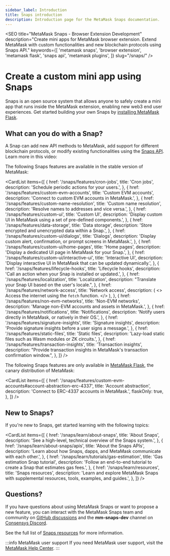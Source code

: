 ```yaml
---
sidebar_label: Introduction
title: Snaps introduction
description: Introduction page for the MetaMask Snaps documentation.
---
```



<SEO
  title="MetaMask Snaps - Browser Extension Development"
  description="Create mini apps for MetaMask browser extension. Extend MetaMask with custom functionalities and new blockchain protocols using Snaps API."
  keywords={[
    'metamask snaps',
    'browser extension',
    'metamask flask',
    'snaps api',
    'metamask plugins',
  ]}
  slug="/snaps/"
/>

# Create a custom mini app using Snaps

Snaps is an open source system that allows anyone to safely create a mini app that runs inside the MetaMask extension,
enabling new web3 end user experiences.
Get started building your own Snaps by [installing MetaMask Flask](get-started/install-flask.md).

## What can you do with a Snap?

A Snap can add new API methods to MetaMask, add support for different blockchain protocols, or modify existing functionalities using the [Snaps API](reference/snaps-api.md). Learn more in this video:

<YoutubeEmbed url="https://www.youtube.com/embed/lmxKo4Qx7cM?si=zRJEUbH4_46MKbLL" />

The following Snaps features are available in the stable version of MetaMask:

<CardList
  items={[
    {
      href: '/snaps/features/cron-jobs',
      title: 'Cron jobs',
      description: 'Schedule periodic actions for your users.',
    },
    {
      href: '/snaps/features/custom-evm-accounts',
      title: 'Custom EVM accounts',
      description: 'Connect to custom EVM accounts in MetaMask.',
    },
    {
      href: '/snaps/features/custom-name-resolution',
      title: 'Custom name resolution',
      description: 'Resolve names to addresses and vice versa.',
    },
    {
      href: '/snaps/features/custom-ui',
      title: 'Custom UI',
      description: 'Display custom UI in MetaMask using a set of pre-defined components.',
    },
    {
      href: '/snaps/features/data-storage',
      title: 'Data storage',
      description: 'Store encrypted and unencrypted data within a Snap.',
    },
    {
      href: '/snaps/features/custom-ui/dialogs',
      title: 'Dialogs',
      description: 'Display custom alert, confirmation, or prompt screens in MetaMask.',
    },
    {
      href: '/snaps/features/custom-ui/home-pages',
      title: 'Home pages',
      description: 'Display a dedicated UI page in MetaMask for your Snap.',
    },
    {
      href: '/snaps/features/custom-ui/interactive-ui',
      title: 'Interactive UI',
      description: 'Display interactive UI in MetaMask that can be updated dynamically.',
    },
    {
      href: '/snaps/features/lifecycle-hooks',
      title: 'Lifecycle hooks',
      description: 'Call an action when your Snap is installed or updated.',
    },
    {
      href: '/snaps/features/localization',
      title: 'Localization',
      description: "Translate your Snap UI based on the user's locale.",
    },
    {
      href: '/snaps/features/network-access',
      title: 'Network access',
      description: (
        <>
          Access the internet using the <code>fetch</code> function.
        </>
      ),
    },
    {
      href: '/snaps/features/non-evm-networks',
      title: 'Non-EVM networks',
      description: 'Manage non-EVM accounts and assets in MetaMask.',
    },
    {
      href: '/snaps/features/notifications',
      title: 'Notifications',
      description: 'Notify users directly in MetaMask, or natively in their OS.',
    },
    {
      href: '/snaps/features/signature-insights',
      title: 'Signature insights',
      description: 'Provide signature insights before a user signs a message.',
    },
    {
      href: '/snaps/features/static-files',
      title: 'Static files',
      description: 'Lazy-load static files such as Wasm modules or ZK circuits.',
    },
    {
      href: '/snaps/features/transaction-insights',
      title: 'Transaction insights',
      description: "Provide transaction insights in MetaMask's transaction confirmation window.",
    },
  ]}
/>

The following Snaps features are only available in [MetaMask Flask](get-started/install-flask.md), the canary distribution of MetaMask:

<CardList
  items={[
    {
      href: '/snaps/features/custom-evm-accounts#account-abstraction-erc-4337',
      title: 'Account abstraction',
      description: 'Connect to ERC-4337 accounts in MetaMask.',
      flaskOnly: true,
    },
  ]}
/>

## New to Snaps?

If you're new to Snaps, get started learning with the following topics:

<CardList
  items={[
    {
      href: '/snaps/learn/about-snaps',
      title: 'About Snaps',
      description: 'See a high-level, technical overview of the Snaps system.',
    },
    {
      href: '/snaps/learn/about-snaps/apis',
      title: 'About the Snaps APIs',
      description: 'Learn about how Snaps, dapps, and MetaMask communicate with each other.',
    },
    {
      href: '/snaps/learn/tutorials/gas-estimation',
      title: 'Gas estimation Snap tutorial',
      description: 'Follow an end-to-end tutorial to create a Snap that estimates gas fees.',
    },
    {
      href: '/snaps/learn/resources',
      title: 'Snaps resources',
      description:
        'Learn and explore MetaMask Snaps with supplemental resources, tools, examples, and guides.',
    },
  ]}
/>

## Questions?

If you have questions about using MetaMask Snaps or want to propose a new feature, you can interact with the MetaMask Snaps team and community on [GitHub discussions](https://github.com/MetaMask/snaps/discussions) and the **mm-snaps-dev** channel on [Consensys Discord](https://discord.gg/consensys).

See the full list of [Snaps resources](learn/resources.md) for more information.

:::info MetaMask user support
If you need MetaMask user support, visit the [MetaMask Help Center](https://support.metamask.io/).
:::
